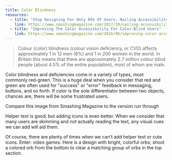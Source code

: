 ```yaml
---
title: Color Blindness
resources:
  - title: "Stop Designing For Only 85% Of Users: Nailing Accessibility In Design"
    link: https://www.smashingmagazine.com/2017/10/nailing-accessibility-design/
  - title: "Improving The Color Accessibility For Color-Blind Users"
    link: https://www.smashingmagazine.com/2016/06/improving-color-accessibility-for-color-blind-users/
---
```


<Blockquote
  link="https://www.colourblindawareness.org/colour-blindness/"
  author="Colour Blind Awareness"
>
  <p>
    Colour (color) blindness (colour vision deficiency, or CVD) affects approximately 1 in 12 men (8%) and 1 in 200 women in the world. In Britain this means that there are approximately 2.7 million colour blind people (about 4.5% of the entire population), most of whom are male.
  </p>
</Blockquote>

Color blindness and deficiencies come in a variety of types, most commonly red-green. This is a huge deal when you consider that red and green are often used for "success" or "error" feedback in messaging, buttons, and so forth. If color is the sole differentiator between two objects, chances are, there will be some frustrated users.

Compare this image from Smashing Magazine to the version run through

Helper text is good, but adding icons is even better. When we consider that many users are skimming and not actually reading the text, any visual cues we can add will aid them.

Of course, there are plenty of times when we can't add helper text or cute icons. Enter: video games. Here is a design with bright, colorful orbs; shoot a colored orb from the bottom to clear a matching group of orbs in the top section.

